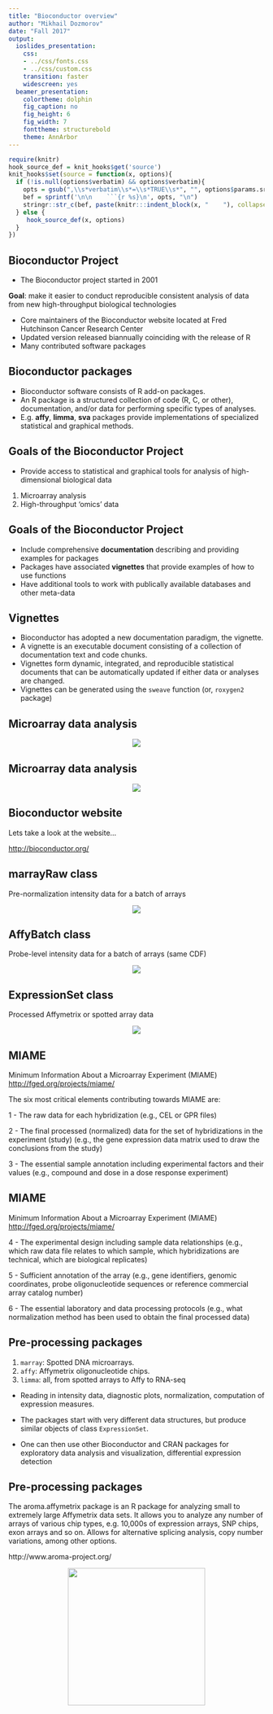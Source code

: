 ```yaml
---
title: "Bioconductor overview"
author: "Mikhail Dozmorov"
date: "Fall 2017"
output:
  ioslides_presentation:
    css:
    - ../css/fonts.css
    - ../css/custom.css
    transition: faster
    widescreen: yes
  beamer_presentation:
    colortheme: dolphin
    fig_caption: no
    fig_height: 6
    fig_width: 7
    fonttheme: structurebold
    theme: AnnArbor
---
```


```r
require(knitr)
hook_source_def = knit_hooks$get('source')
knit_hooks$set(source = function(x, options){
  if (!is.null(options$verbatim) && options$verbatim){
    opts = gsub(",\\s*verbatim\\s*=\\s*TRUE\\s*", "", options$params.src)
    bef = sprintf('\n\n    ```{r %s}\n', opts, "\n")
    stringr::str_c(bef, paste(knitr:::indent_block(x, "    "), collapse = '\n'), "\n    ```\n")
  } else {
     hook_source_def(x, options)
  }
})
```

## Bioconductor Project {.larger} 

- The Bioconductor project started in 2001

**Goal**: make it easier to conduct reproducible consistent analysis of data from new high-throughput biological technologies

- Core maintainers of the Bioconductor website located at Fred Hutchinson Cancer Research Center
- Updated version released biannually coinciding with the release of R
- Many contributed software packages

## Bioconductor packages {.larger}

- Bioconductor software consists of R add-on packages. 
- An R package is a structured collection of code (R, C, or other), documentation, and/or data for performing specific types of analyses. 
- E.g. **affy**, **limma**, **sva** packages provide implementations of specialized statistical and graphical methods.

## Goals of the Bioconductor Project {.larger}

- Provide access to statistical and graphical tools for analysis of high-dimensional biological data
1. Microarray analysis
2. High-throughput 'omics' data

## Goals of the Bioconductor Project {.larger}

- Include comprehensive **documentation** describing and providing examples for packages
- Packages have associated **vignettes** that provide examples of how to use functions
- Have additional tools to work with publically available databases and other meta-data

## Vignettes {.larger}

- Bioconductor has adopted a new documentation paradigm, the vignette.
- A vignette is an executable document consisting of a collection of documentation text and code chunks.
- Vignettes form dynamic, integrated, and reproducible statistical documents that can be automatically updated if either data or analyses are changed.
- Vignettes can be generated using the `sweave` function (or, `roxygen2` package)

## Microarray data analysis

<center>
![](img/figure2.png)
</center>

## Microarray data analysis

<center>
![](img/figure1.png)
</center>

## Bioconductor website {.larger}

Lets take a look at the website...

<http://bioconductor.org/>

## marrayRaw class {.larger}

Pre-normalization intensity data for a batch of arrays

<center>
![](img/marrayRaw.png)
</center>

## AffyBatch class {.larger}

Probe-level intensity data for a batch of arrays (same CDF)

<center>
![](img/AffyBatch.png)
</center>

## ExpressionSet class {.larger}

Processed Affymetrix or spotted array data

<center>
![](img/ExpressionSet.png)
</center>

## MIAME {.larger}

Minimum Information About a Microarray Experiment (MIAME) <http://fged.org/projects/miame/>

The six most critical elements contributing towards MIAME are:

1 - The raw data for each hybridization (e.g., CEL or GPR files)

2 - The final processed (normalized) data for the set of hybridizations in the experiment (study) (e.g., the gene expression data matrix used to draw the conclusions from the study)

3 - The essential sample annotation including experimental factors and their values (e.g., compound and dose in a dose response experiment)

## MIAME {.larger}

Minimum Information About a Microarray Experiment (MIAME) <http://fged.org/projects/miame/>

4 - The experimental design including sample data relationships (e.g., which raw data file relates to which sample, which hybridizations are technical, which are biological replicates)

5 - Sufficient annotation of the array (e.g., gene identifiers, genomic coordinates, probe oligonucleotide sequences or reference commercial array catalog number)

6 - The essential laboratory and data processing protocols (e.g., what normalization method has been used to obtain the final processed data)

## Pre-processing packages {.larger}

1. `marray`: Spotted DNA microarrays.
2. `affy`: Affymetrix oligonucleotide chips.
3. `limma`: all, from spotted arrays to Affy to RNA-seq

- Reading in intensity data, diagnostic plots, normalization, computation of expression measures. 

- The packages start with very different data structures, but produce similar objects of class `ExpressionSet`.

- One can then use other Bioconductor and CRAN packages for exploratory data analysis and visualization, differential expression detection

## Pre-processing packages {.larger}

The aroma.affymetrix package is an R package for analyzing small to extremely large Affymetrix data sets. It allows you to analyze any number of arrays of various chip types, e.g. 10,000s of expression arrays, SNP chips, exon arrays and so on. Allows for alternative splicing analysis, copy number variations, among other options.

http://www.aroma-project.org/

<center><img src="img/aroma_project.png" height="270px" /></center>


